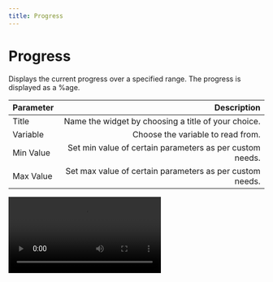 ```yaml
---
title: Progress
---
```

# Progress

Displays the current progress over a specified range. The progress is displayed as a %age.

| Parameter     | Description|
| :------------ | ---------: |
| Title        |    Name the widget by choosing a title of your choice.    | 
| Variable     |    Choose the variable to read from.    |   
| Min Value   |    Set min value of certain parameters as per custom needs. |   
| Max Value   |    Set max value of certain parameters as per custom needs. |

<Video src="/images/widgets/progress.webm" />
